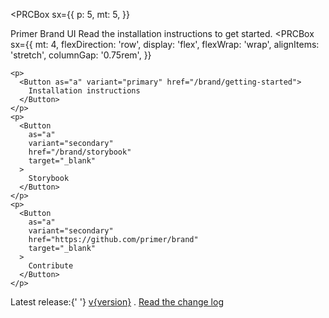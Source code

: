 

<PRCBox
  sx={{
    p: 5,
    mt: 5,
  }}
>
  <Heading as="h4">Primer Brand UI</Heading>
  <Text as="p">Read the installation instructions to get started.</Text>
  <PRCBox
    sx={{
      mt: 4,
      flexDirection: 'row',
      display: 'flex',
      flexWrap: 'wrap',
      alignItems: 'stretch',
      columnGap: '0.75rem',
    }}
  >
    <p>
      <Button as="a" variant="primary" href="/brand/getting-started">
        Installation instructions
      </Button>
    </p>
    <p>
      <Button
        as="a"
        variant="secondary"
        href="/brand/storybook"
        target="_blank"
      >
        Storybook
      </Button>
    </p>
    <p>
      <Button
        as="a"
        variant="secondary"
        href="https://github.com/primer/brand"
        target="_blank"
      >
        Contribute
      </Button>
    </p>
  </PRCBox>
  <PRCBox
    sx={{
      mt: 5,
    }}
  >
    <Text as="p">
      <Text weight="semibold">Latest release:</Text>{' '}
      <PRCBox as="span" sx={{mr: 3, display: 'inline-block'}}>
        <InlineCode sx={{mr: 2}}>
          <a href="https://github.com/primer/brand/releases">v{version}</a>
        </InlineCode>
        .
      </PRCBox>
      <Text size="100">
        <a href="https://github.com/primer/brand/blob/main/packages/react/CHANGELOG.md">
          Read the change log <LinkExternalIcon />
        </a>
      </Text>
    </Text>
  </PRCBox>
</PRCBox>

